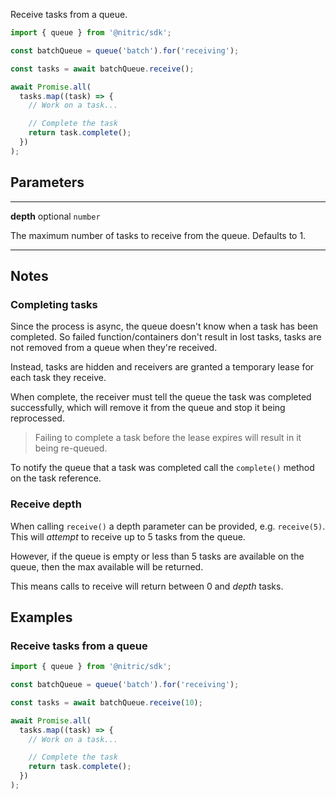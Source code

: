Receive tasks from a queue.

```javascript
import { queue } from '@nitric/sdk';

const batchQueue = queue('batch').for('receiving');

const tasks = await batchQueue.receive();

await Promise.all(
  tasks.map((task) => {
    // Work on a task...

    // Complete the task
    return task.complete();
  })
);
```

## Parameters

---

**depth** optional `number`

The maximum number of tasks to receive from the queue. Defaults to 1.

---

## Notes

### Completing tasks

Since the process is async, the queue doesn't know when a task has been completed. So failed function/containers don't result in lost tasks, tasks are not removed from a queue when they're received.

Instead, tasks are hidden and receivers are granted a temporary lease for each task they receive.

When complete, the receiver must tell the queue the task was completed successfully, which will remove it from the queue and stop it being reprocessed.

> Failing to complete a task before the lease expires will result in it being re-queued.

To notify the queue that a task was completed call the `complete()` method on the task reference.

### Receive depth

When calling `receive()` a depth parameter can be provided, e.g. `receive(5)`. This will _attempt_ to receive up to 5 tasks from the queue.

However, if the queue is empty or less than 5 tasks are available on the queue, then the max available will be returned.

This means calls to receive will return between 0 and _depth_ tasks.

## Examples

### Receive tasks from a queue

```javascript
import { queue } from '@nitric/sdk';

const batchQueue = queue('batch').for('receiving');

const tasks = await batchQueue.receive(10);

await Promise.all(
  tasks.map((task) => {
    // Work on a task...

    // Complete the task
    return task.complete();
  })
);
```
